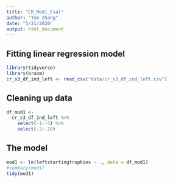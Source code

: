 ```yaml
---
title: "CR_Mod1_Eval"
author: "Tom Zhang"
date: "5/21/2020"
output: html_document
---
```


## Fitting linear regression model
```r
library(tidyverse)
library(broom)
cr_s3_df_ind_left <- read_csv("data/cr_s3_df_ind_left.csv")
```


## Cleaning up data
```r
df_mod1 <-
  cr_s3_df_ind_left %>%
    select(-1:-5) %>%
    select(-2:-20)
```


## The model
```r
mod1 <- lm(leftstartingtrophies ~ ., data = df_mod1)
#summary(mod1)
tidy(mod1)
```























